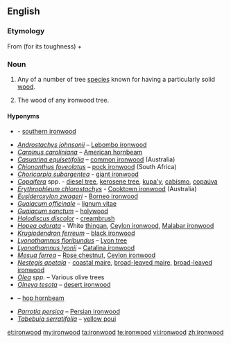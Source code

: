 {{wikipedia}}
==English==

===Etymology===
From {{term|iron||lang=en}} (for its toughness) + {{term|wood|lang=en}}

===Noun===
{{en-noun|~}}

# {{context|countable|lang=en}} Any of a number of tree [[species]] known for having a particularly solid [[wood]].<!--We could put a list somewhere, but I'm not sure where...-->
# {{context|uncountable|lang=en}} The wood of any ironwood tree.

====Hyponyms====
* {{taxlink|Acacia estrophiolata|species}} - [[southern ironwood]]
* ''[[Androstachys johnsonii]]'' – [[Lebombo ironwood]]
* ''[[Carpinus caroliniana]]'' – [[American hornbeam]]
* ''[[Casuarina equisetifolia]]'' – [[common ironwood]] (Australia)
* ''[[Chionanthus foveolatus]]''  – [[pock ironwood]] (South Africa)
* ''[[Choricarpia subargentea]]'' - [[giant ironwood]]
* ''[[Copaifera]]'' spp. - [[diesel tree]], [[kerosene tree]], [[kupa'y]], [[cabismo]], [[copaúva]]
* ''[[Erythrophleum chlorostachys]]'' - [[Cooktown ironwood]] (Australia)
* ''[[Eusideroxylon zwageri]]'' - [[Borneo ironwood]]
* ''[[Guaiacum officinale]]'' – [[lignum vitae]]
* ''[[Guaiacum sanctum]]'' – [[holywood]]
* ''[[Holodiscus discolor]]'' - [[creambrush]]
* ''[[Hopea odorata]]'' - White [[thingan]], [[Ceylon ironwood]], [[Malabar ironwood]]
* ''[[Krugiodendron ferreum]]'' – [[black ironwood]]
* ''[[Lyonothamnus floribundus]]'' – [[Lyon tree]]
* ''[[Lyonothamnus lyonii]]'' – [[Catalina ironwood]]
* ''[[Mesua ferrea]]'' – [[Rose chestnut]], [[Ceylon ironwood]]
* ''[[Nestegis apetala]]'' - [[coastal maire]], [[broad-leaved maire]], [[broad-leaved ironwood]]
* ''[[Olea]] spp.'' – Various olive trees
* ''[[Olneya tesota]]'' – [[desert ironwood]]
* {{taxlink|Ostrya virginiana|species}} – [[hop hornbeam]]
* ''[[Parrotia persica]]'' – [[Persian ironwood]]
* ''[[Tabebuia serratifolia]]'' – [[yellow poui]]

[[et:ironwood]]
[[my:ironwood]]
[[ta:ironwood]]
[[te:ironwood]]
[[vi:ironwood]]
[[zh:ironwood]]